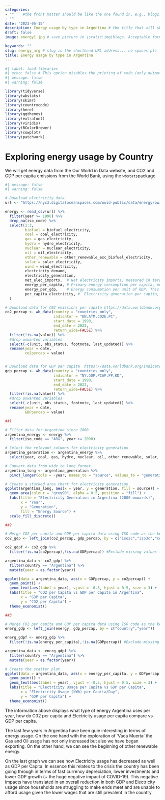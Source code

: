 ```yaml
---
categories:  
- ""    #the front matter should be like the one found in, e.g., blog2.md. It cannot be like the normal Rmd we used
- ""
date: "2023-06-15"
description: Energy usage by type in Argentina # the title that will show up once someone gets to this page
draft: false
image: energy1.jpg # save picture in \static\img\blogs. Acceptable formats= jpg, jpeg, or png . Your iPhone pics wont work

keywords: ""
slug: energy_arg # slug is the shorthand URL address... no spaces plz
title: Energy usage by type in Argentina
---
```


```r
#| label: load-libraries
#| echo: false # This option disables the printing of code (only output is displayed).
#| message: false
#| warning: false

library(tidyverse)
library(wbstats)
library(skimr)
library(countrycode)
library(here)
library(ggthemes)
library(extrafont)
library(viridis)
library(RColorBrewer)
library(cowplot)
library(patchwork)

```

# Exploring energy usage by Country

We will get energy data from the Our World in Data website, and CO2 and GDP per capita emissions from the World Bank, using the `wbstats`package.

```r
#| message: false
#| warning: false

# Download electricity data
url <- "https://nyc3.digitaloceanspaces.com/owid-public/data/energy/owid-energy-data.csv"

energy <- read_csv(url) %>% 
  filter(year >= 1990) %>% 
  drop_na(iso_code) %>% 
  select(1:3,
         biofuel = biofuel_electricity,
         coal = coal_electricity,
         gas = gas_electricity,
         hydro = hydro_electricity,
         nuclear = nuclear_electricity,
         oil = oil_electricity,
         other_renewable = other_renewable_exc_biofuel_electricity,
         solar = solar_electricity,
         wind = wind_electricity, 
         electricity_demand,
         electricity_generation,
         net_elec_imports,	# Net electricity imports, measured in terawatt-hours
         energy_per_capita,	# Primary energy consumption per capita, measured in kilowatt-hours	Calculated by Our World in Data based on BP Statistical Review of World Energy and EIA International Energy Data
         energy_per_gdp,	# Energy consumption per unit of GDP. This is measured in kilowatt-hours per 2011 international-$.
         per_capita_electricity, #	Electricity generation per capita, measured in kilowatt-hours
  ) 

# Download data for C02 emissions per capita https://data.worldbank.org/indicator/EN.ATM.CO2E.PC
co2_percap <- wb_data(country = "countries_only", 
                      indicator = "EN.ATM.CO2E.PC", 
                      start_date = 1990, 
                      end_date = 2022,
                      return_wide=FALSE) %>% 
  filter(!is.na(value)) %>% 
  #drop unwanted variables
  select(-c(unit, obs_status, footnote, last_updated)) %>% 
  rename(year = date,
         co2percap = value)


# Download data for GDP per capita  https://data.worldbank.org/indicator/NY.GDP.PCAP.PP.KD
gdp_percap <- wb_data(country = "countries_only", 
                      indicator = "NY.GDP.PCAP.PP.KD", 
                      start_date = 1990, 
                      end_date = 2022,
                      return_wide=FALSE) %>% 
  filter(!is.na(value)) %>% 
  #drop unwanted variables
  select(-c(unit, obs_status, footnote, last_updated)) %>% 
  rename(year = date,
         GDPpercap = value)


```

```r

##1

# Filter data for Argentina since 2000
argentina_energy <- energy %>%
  filter(iso_code == "ARG", year >= 2000)

# Select the relevant columns for electricity generation
argentina_generation <- argentina_energy %>%
  select(year, coal, gas, hydro, nuclear, oil, other_renewable, solar, wind)

# Convert data from wide to long format
argentina_long <- argentina_generation %>%
  pivot_longer(cols = -year, names_to = "source", values_to = "generation")

# Create a stacked area chart for electricity generation
ggplot(argentina_long, aes(x = year, y = generation, fill = source)) +
  geom_area(colour = "grey90", alpha = 0.5, position = "fill") +
  labs(title = "Electricity Generation in Argentina (2000 onwards)",
       x = "Year",
       y = "Generation",
       fill = "Energy Source") +
  scale_fill_discrete()

```

```r

##2

# Merge CO2 per capita and GDP per capita data using ISO code as the key
co2_gdp <- left_join(co2_percap, gdp_percap, by = c("iso2c","iso3c","country","year"))

co2_gdpf <- co2_gdp %>% 
  filter(!is.na(co2percap),!is.na(GDPpercap)) #Exclude missing values from the co2percap and GDPpercap variables

argentina_data <- co2_gdpf %>%
  filter(country == "Argentina") %>%
  mutate(year = as.factor(year))

ggplot(data = argentina_data, aes(x = GDPpercap, y = co2percap)) +
  geom_point() +
  geom_text(aes(label = year), vjust = -0.5, hjust = 0.5, size = 3) +
  labs(title = "CO2 per Capita vs GDP per Capita in Argentina",
       x = "GDP per Capita",
       y = "CO2 per Capita") +
  theme_economist()


```

```r

##3

# Merge CO2 per capita and GDP per capita data using ISO code as the key
energ_gdp <- left_join(energy, gdp_percap, by = c("country","year"))

energ_gdpf <- energ_gdp %>% 
  filter(!is.na(energy_per_capita),!is.na(GDPpercap)) #Exclude missing values from the energy_per_capita and GDPpercap variables

argentina_data <- energ_gdpf %>%
  filter(country == "Argentina") %>%
  mutate(year = as.factor(year))

# Create the scatter plot
ggplot(data = argentina_data, aes(x = energy_per_capita, y = GDPpercap)) +
  geom_point() +
  geom_text(aes(label = year), vjust = -0.5, hjust = 0.5, size = 3) +
  labs(title = "Electricity Usage per Capita vs GDP per Capita",
       x = "Electricity Usage (kWh) per Capita/Day",
       y = "GDP per Capita") +
  theme_economist()

```

The information above displays what type of energy Argentina uses per year, how do C02 per capita and Electricity usage per capita compare vs GDP per capita. 

The last few years in Argentina have been quie interesting in terms of energy usage. On the one hand with the exploration of 'Vaca Muerta' the Gas and Oil usage has not only increased but also we have began exporting. On the other hand, we can see the beginning of other renewable energy.

On the last graph we can see how Electricity usage has decreased as well as GDP per Capita. In essence this relates to the crisis the country has been going through in terms of fast currency depreciation, lower investments and lower GDP growth (+ the huge negative impact of COVID-19). This negative impacts have translated in an overall reduction in both GDP and Electricity usage since households are struggling to make ends meet and are unable to afford usage given the lower wages that are still prevalent in the country.